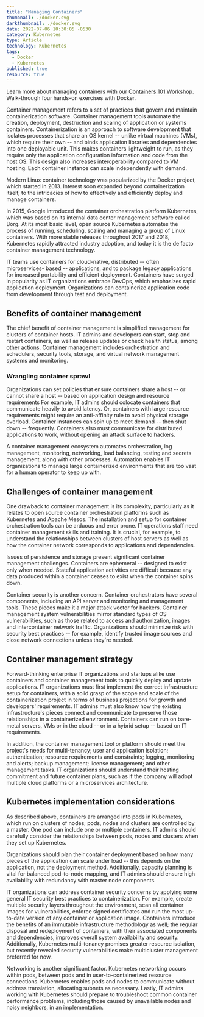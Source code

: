 ```yaml
---
title: "Managing Containers"
thumbnail: ./docker.svg
darkthumbnail: ./docker.svg
date: 2022-07-06 10:30:05 -0530
category: Kubernetes
type: Article
technology: Kubernetes
tags:
  - Docker
  - Kubernetes
published: true
resource: true
---
```



<ResourcesWrapper>
<div className="intro">
  <p>Learn more about managing containers with our <a className="blog" href="https://github.com/layer5io/containers-101-workshop">Containers 101 Workshop</a>. Walk-through four hands-on exercises with Docker.</p>
</div>

<p>
  Container management refers to a set of practices that govern and maintain containerization
  software. Container management tools automate the creation, deployment, destruction and scaling of
  application or systems containers. Containerization is an approach to software development that
  isolates processes that share an OS kernel -- unlike virtual machines (VMs), which require their
  own -- and binds application libraries and dependencies into one deployable unit. This makes
  containers lightweight to run, as they require only the application configuration information and
  code from the host OS. This design also increases interoperability compared to VM hosting. Each
  container instance can scale independently with demand.
</p>
<p>
  Modern Linux container technology was popularized by the Docker project, which started in 2013.
  Interest soon expanded beyond containerization itself, to the intricacies of how to effectively
  and efficiently deploy and manage containers.
</p>
<p>
  In 2015, Google introduced the container orchestration platform Kubernetes, which was based on its
  internal data center management software called Borg. At its most basic level, open source
  Kubernetes automates the process of running, scheduling, scaling and managing a group of Linux
  containers. With more stable releases throughout 2017 and 2018, Kubernetes rapidly attracted
  industry adoption, and today it is the de facto container management technology.
</p>
<p>
  IT teams use containers for cloud-native, distributed -- often microservices- based --
  applications, and to package legacy applications for increased portability and efficient
  deployment. Containers have surged in popularity as IT organizations embrace DevOps, which
  emphasizes rapid application deployment. Organizations can containerize application code from
  development through test and deployment.
</p>
<h2>Benefits of container management</h2>
<p>
  The chief benefit of container management is simplified management for clusters of container
  hosts. IT admins and developers can start, stop and restart containers, as well as release updates
  or check health status, among other actions. Container management includes orchestration and
  schedulers, security tools, storage, and virtual network management systems and monitoring.
</p>

<h3>Wrangling container sprawl</h3>
<p>
  Organizations can set policies that ensure containers share a host -- or cannot share a host --
  based on application design and resource requirements For example, IT admins should colocate
  containers that communicate heavily to avoid latency. Or, containers with large resource
  requirements might require an anti-affinity rule to avoid physical storage overload. Container
  instances can spin up to meet demand -- then shut down -- frequently. Containers also must
  communicate for distributed applications to work, without opening an attack surface to hackers.
</p>
<p>
  A container management ecosystem automates orchestration, log management, monitoring, networking,
  load balancing, testing and secrets management, along with other processes. Automation enables IT
  organizations to manage large containerized environments that are too vast for a human operator to
  keep up with.
</p>

<h2>Challenges of container management</h2>
<p>
  One drawback to container management is its complexity, particularly as it relates to open source
  container orchestration platforms such as Kubernetes and Apache Mesos. The installation and setup
  for container orchestration tools can be arduous and error prone. IT operations staff need
  container management skills and training. It is crucial, for example, to understand the
  relationships between clusters of host servers as well as how the container network corresponds to
  applications and dependencies.
</p>
<p>
  Issues of persistence and storage present significant container management challenges. Containers
  are ephemeral -- designed to exist only when needed. Stateful application activities are difficult
  because any data produced within a container ceases to exist when the container spins down.
</p>
<p>
  Container security is another concern. Container orchestrators have several components, including
  an API server and monitoring and management tools. These pieces make it a major attack vector for
  hackers. Container management system vulnerabilities mirror standard types of OS vulnerabilities,
  such as those related to access and authorization, images and intercontainer network traffic.
  Organizations should minimize risk with security best practices -- for example, identify trusted
  image sources and close network connections unless they're needed.
</p>
<h2>Container management strategy</h2>
<p>
  Forward-thinking enterprise IT organizations and startups alike use containers and container
  management tools to quickly deploy and update applications. IT organizations must first implement
  the correct infrastructure setup for containers, with a solid grasp of the scope and scale of the
  containerization project in terms of business projections for growth and developers' requirements.
  IT admins must also know how the existing infrastructure's pieces connect and communicate to
  preserve those relationships in a containerized environment. Containers can run on bare-metal
  servers, VMs or in the cloud -- or in a hybrid setup -- based on IT requirements.
</p>
<p>
  In addition, the container management tool or platform should meet the project's needs for
  multi-tenancy; user and application isolation; authentication; resource requirements and
  constraints; logging, monitoring and alerts; backup management; license management; and other
  management tasks. IT organizations should understand their hosting commitment and future container
  plans, such as if the company will adopt multiple cloud platforms or a microservices architecture.
</p>
<h2>Kubernetes implementation considerations</h2>
<p>
  As described above, containers are arranged into pods in Kubernetes, which run on clusters of
  nodes; pods, nodes and clusters are controlled by a master. One pod can include one or multiple
  containers. IT admins should carefully consider the relationships between pods, nodes and clusters
  when they set up Kubernetes.
</p>
<p>
  Organizations should plan their container deployment based on how many pieces of the application
  can scale under load -- this depends on the application, not the deployment method. Additionally,
  capacity planning is vital for balanced pod-to-node mapping, and IT admins should ensure high
  availability with redundancy with master node components.
</p>
<p>
  IT organizations can address container security concerns by applying some general IT security best
  practices to containerization. For example, create multiple security layers throughout the
  environment, scan all container images for vulnerabilities, enforce signed certificates and run
  the most up-to-date version of any container or application image. Containers introduce the
  benefits of an immutable infrastructure methodology as well; the regular disposal and redeployment
  of containers, with their associated components and dependencies, improves overall system
  availability and security. Additionally, Kubernetes multi-tenancy promises greater resource
  isolation, but recently revealed security vulnerabilities make multicluster management preferred
  for now.
</p>
<p>
  Networking is another significant factor. Kubernetes networking occurs within pods, between pods
  and in user-to-containerized resource connections. Kubernetes enables pods and nodes to
  communicate without address translation, allocating subnets as necessary. Lastly, IT admins
  working with Kubernetes should prepare to troubleshoot common container performance problems,
  including those caused by unavailable nodes and noisy neighbors, in an implementation.
</p>

</ResourcesWrapper>
